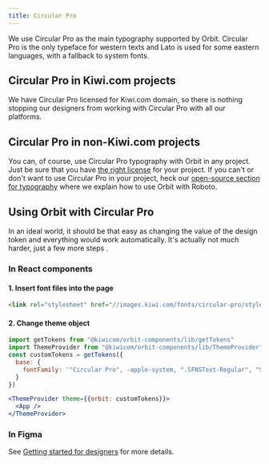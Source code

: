 ```yaml
---
title: Circular Pro
---
```



We use Circular Pro as the main typography supported by Orbit.
Circular Pro is the only typeface for western texts and Lato is used for some eastern languages,
with a fallback to system fonts.

## Circular Pro in Kiwi.com projects

We have Circular Pro licensed for Kiwi.com domain,
so there is nothing stopping our designers from working with Circular Pro with all our platforms.

## Circular Pro in non-Kiwi.com projects

You can, of course, use Circular Pro typography with Orbit in any project.
Just be sure that you have
[the right license](https://lineto.com/The+Fonts/Font+Categories/Text+Fonts/Circular/) for your project.
If you can't or don't want to use Circular Pro in your project,
heck our [open-source section for typography](/foundation/typography/open-source/)
where we explain how to use Orbit with Roboto.

## Using Orbit with Circular Pro

In an ideal world,
it should be that easy as changing the value of the <InlineToken value="fontFamily" /> design token
and everything would work automatically.
It's actually not much harder, just a few more steps .

### In React components

#### 1. Insert font files into the page

```html
<link rel="stylesheet" href="//images.kiwi.com/fonts/circular-pro/style.min.css" />
```

#### 2. Change theme object

```jsx
import getTokens from "@kiwicom/orbit-components/lib/getTokens"
import ThemeProvider from "@kiwicom/orbit-components/lib/ThemeProvider"
const customTokens = getTokens({
  base: {
    fontFamily: '"Circular Pro", -apple-system, ".SFNSText-Regular", "San Francisco", "Segoe UI", "Helvetica Neue", "Lucida Grande", sans-serif;'
  }
})

<ThemeProvider theme={{orbit: customTokens}}>
  <App />
</ThemeProvider>
```

### In Figma

See [Getting started for designers](/getting-started/for-designers/) for more details.
